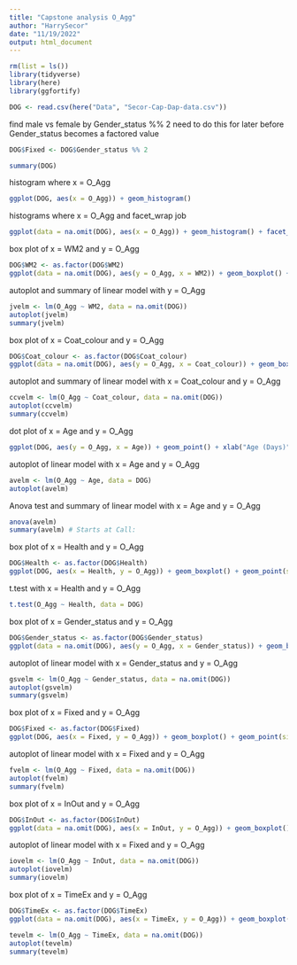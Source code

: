 ```yaml
---
title: "Capstone analysis O_Agg"
author: "HarrySecor"
date: "11/19/2022"
output: html_document
---
```


```r
rm(list = ls())
library(tidyverse)
library(here)
library(ggfortify)
```

```r
DOG <- read.csv(here("Data", "Secor-Cap-Dap-data.csv"))
```

find male vs female by Gender_status %% 2
need to do this for later before Gender_status becomes a factored value

```r
DOG$Fixed <- DOG$Gender_status %% 2
```


```r
summary(DOG)
```

histogram where x = O_Agg

```r
ggplot(DOG, aes(x = O_Agg)) + geom_histogram()
```

histograms where x = O_Agg and facet_wrap job

```r
ggplot(data = na.omit(DOG), aes(x = O_Agg)) + geom_histogram() + facet_wrap(~WM2)
```

box plot of x = WM2 and y = O_Agg

```r
DOG$WM2 <- as.factor(DOG$WM2)
ggplot(data = na.omit(DOG), aes(y = O_Agg, x = WM2)) + geom_boxplot() + geom_point(size = 4, color = 'lightgrey', alpha = 0.5)
```

autoplot and summary of linear model with y = O_Agg

```r
jvelm <- lm(O_Agg ~ WM2, data = na.omit(DOG))
autoplot(jvelm)
summary(jvelm)
```


box plot of x = Coat_colour and y = O_Agg

```r
DOG$Coat_colour <- as.factor(DOG$Coat_colour)
ggplot(data = na.omit(DOG), aes(y = O_Agg, x = Coat_colour)) + geom_boxplot() + geom_point(size = 4, color = 'lightgrey', alpha = 0.5)
```

autoplot and summary of linear model with x = Coat_colour and y = O_Agg

```r
ccvelm <- lm(O_Agg ~ Coat_colour, data = na.omit(DOG))
autoplot(ccvelm)
summary(ccvelm)
```


dot plot of x = Age and y = O_Agg

```r
ggplot(DOG, aes(y = O_Agg, x = Age)) + geom_point() + xlab("Age (Days)")
```

autoplot of linear model with x = Age and y = O_Agg

```r
avelm <- lm(O_Agg ~ Age, data = DOG)
autoplot(avelm)
```

Anova test and summary of linear model with x = Age and y = O_Agg

```r
anova(avelm)
summary(avelm) # Starts at Call:
```

box plot of x = Health and y = O_Agg

```r
DOG$Health <- as.factor(DOG$Health)
ggplot(DOG, aes(x = Health, y = O_Agg)) + geom_boxplot() + geom_point(size = 4, color = 'lightgrey', alpha = 0.5)
```

t.test with x = Health and y = O_Agg

```r
t.test(O_Agg ~ Health, data = DOG)
```

box plot of x = Gender_status and y = O_Agg

```r
DOG$Gender_status <- as.factor(DOG$Gender_status)
ggplot(data = na.omit(DOG), aes(y = O_Agg, x = Gender_status)) + geom_boxplot() + geom_point(size = 4, color = 'lightgrey', alpha = 0.5)
```

autoplot of linear model with x = Gender_status and y = O_Agg

```r
gsvelm <- lm(O_Agg ~ Gender_status, data = na.omit(DOG))
autoplot(gsvelm)
summary(gsvelm)
```


box plot of x = Fixed and y = O_Agg

```r
DOG$Fixed <- as.factor(DOG$Fixed)
ggplot(DOG, aes(x = Fixed, y = O_Agg)) + geom_boxplot() + geom_point(size = 4, color = 'lightgrey', alpha = 0.5)
```

autoplot of linear model with x = Fixed and y = O_Agg

```r
fvelm <- lm(O_Agg ~ Fixed, data = na.omit(DOG))
autoplot(fvelm)
summary(fvelm)
```

box plot of x = InOut and y = O_Agg

```r
DOG$InOut <- as.factor(DOG$InOut)
ggplot(data = na.omit(DOG), aes(x = InOut, y = O_Agg)) + geom_boxplot() + geom_point(size = 4, color = 'lightgrey', alpha = 0.5)
```

autoplot of linear model with x = Fixed and y = O_Agg

```r
iovelm <- lm(O_Agg ~ InOut, data = na.omit(DOG))
autoplot(iovelm)
summary(iovelm)
```

box plot of x = TimeEx and y = O_Agg

```r
DOG$TimeEx <- as.factor(DOG$TimeEx)
ggplot(data = na.omit(DOG), aes(x = TimeEx, y = O_Agg)) + geom_boxplot() + geom_point(size = 4, color = 'lightgrey', alpha = 0.5)
```


```r
tevelm <- lm(O_Agg ~ TimeEx, data = na.omit(DOG))
autoplot(tevelm)
summary(tevelm)
```


